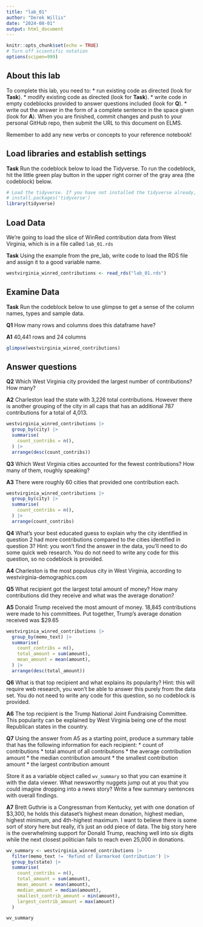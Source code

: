 ```yaml
---
title: "lab_01"
author: "Derek Willis"
date: "2024-08-01"
output: html_document
---
```


```r
knitr::opts_chunk$set(echo = TRUE)
# Turn off scientific notation
options(scipen=999)
```

## About this lab

To complete this lab, you need to: \* run existing code as directed (look for **Task**). \* modify existing code as directed (look for **Task**). \* write code in empty codeblocks provided to answer questions included (look for **Q**). \* write out the answer in the form of a complete sentence in the space given (look for **A**). When you are finished, commit changes and push to your personal GitHub repo, then submit the URL to this document on ELMS.

Remember to add any new verbs or concepts to your reference notebook!

## Load libraries and establish settings

**Task** Run the codeblock below to load the Tidyverse. To run the codeblock, hit the little green play button in the upper right corner of the gray area (the codeblock) below.

```r
# Load the tidyverse. If you have not installed the tidyverse already, remove the # from the next line and run it first.  
# install.packages('tidyverse')
library(tidyverse)
```

## Load Data

We're going to load the slice of WinRed contribution data from West Virginia, which is in a file called `lab_01.rds`

**Task** Using the example from the pre_lab, write code to load the RDS file and assign it to a good variable name.

```r
westvirginia_winred_contributions <- read_rds("lab_01.rds")
```

## Examine Data

**Task** Run the codeblock below to use glimpse to get a sense of the column names, types and sample data.

**Q1** How many rows and columns does this dataframe have?

**A1** 40,441 rows and 24 columns

```r
glimpse(westvirginia_winred_contributions)
```

## Answer questions

**Q2** Which West Virginia city provided the largest number of contributions? How many?

**A2** Charleston lead the state with 3,226 total contributions. However there is another grouping of the city in all caps that has an additional 787 contributions for a total of 4,013.

```r
westvirginia_winred_contributions |>
  group_by(city) |>
  summarise(
    count_contribs = n(),
  ) |>
  arrange(desc(count_contribs))
```

**Q3** Which West Virginia cities accounted for the fewest contributions? How many of them, roughly speaking?

**A3** There were roughly 60 cities that provided one contribution each.

```r
westvirginia_winred_contributions |>
  group_by(city) |>
  summarise(
    count_contribs = n(),
  ) |>
  arrange(count_contribs)
```

**Q4** What's your best educated guess to explain why the city identified in question 2 had more contributions compared to the cities identified in question 3? Hint: you won't find the answer in the data, you'll need to do some quick web research. You do not need to write any code for this question, so no codeblock is provided.

**A4** Charleston is the most populous city in West Virginia, according to westvirginia-demographics.com

**Q5** What recipient got the largest total amount of money? How many contributions did they receive and what was the average donation?

**A5** Donald Trump received the most amount of money. 18,845 contributions were made to his committees. Put together, Trump's average donation received was $29.65

```r
westvirginia_winred_contributions |>
  group_by(memo_text) |>
  summarise(
    count_contribs = n(),
    total_amount = sum(amount),
    mean_amount = mean(amount),
  ) |>
  arrange(desc(total_amount))
```

**Q6** What is that top recipient and what explains its popularity? Hint: this will require web research, you won't be able to answer this purely from the data set. You do not need to write any code for this question, so no codeblock is provided.

**A6** The top recipient is the Trump National Joint Fundraising Committee. This popularity can be explained by West Virginia being one of the most Republican states in the country.

**Q7** Using the answer from A5 as a starting point, produce a summary table that has the following information for each recipient: \* count of contributions \* total amount of all contributions \* the average contribution amount \* the median contribution amount \* the smallest contribution amount \* the largest contribution amount

Store it as a variable object called `wv_summary` so that you can examine it with the data viewer. What newsworthy nuggets jump out at you that you could imagine dropping into a news story? Write a few summary sentences with overall findings.

**A7** Brett Guthrie is a Congressman from Kentucky, yet with one donation of $3,300, he holds this dataset's highest mean donation, highest median, highest minimum, and 4th-highest maximum. I want to believe there is some sort of story here but really, it's just an odd piece of data. The big story here is the overwhelming support for Donald Trump, reaching well into six digits while the next closest politician fails to reach even 25,000 in donations.

```r
wv_summary <- westvirginia_winred_contributions |>
  filter(memo_text != 'Refund of Earmarked Contribution') |>
  group_by(state) |>
  summarise(
    count_contribs = n(),
    total_amount = sum(amount),
    mean_amount = mean(amount),
    median_amount = median(amount),
    smallest_contrib_amount = min(amount),
    largest_contrib_amount = max(amount)
  )

wv_summary
```
